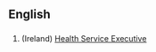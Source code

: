 ==English==

==={{initialism}}===
{{infl|en|initialism}}

# (Ireland) [[w:Health Service Executive|Health Service Executive]]